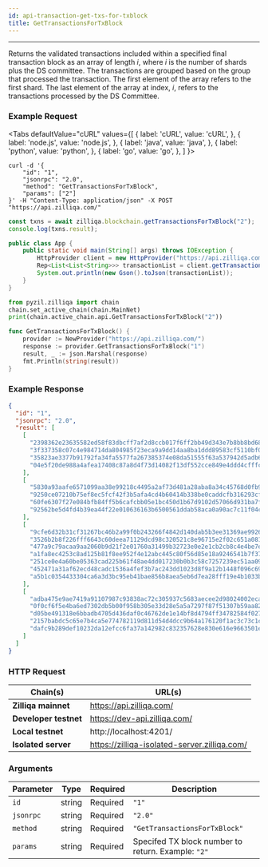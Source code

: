 ```yaml
---
id: api-transaction-get-txs-for-txblock
title: GetTransactionsForTxBlock
---
```


---
Returns the validated transactions included within a specified final transaction block as an array of length _i_, where _i_ is the number of shards plus the DS committee. The transactions are grouped based on the group that processed the transaction. The first element of the array refers to the first shard. The last element of the array at index, _i_, refers to the transactions processed by the DS Committee.

### Example Request



<Tabs
  defaultValue="cURL"
  values={[
    { label: 'cURL', value: 'cURL', },
    { label: 'node.js', value: 'node.js', },
    { label: 'java', value: 'java', },
    { label: 'python', value: 'python', },
    { label: 'go', value: 'go', },
  ]
}>

<TabItem value="cURL">

```shell
curl -d '{
    "id": "1",
    "jsonrpc": "2.0",
    "method": "GetTransactionsForTxBlock",
    "params": ["2"]
}' -H "Content-Type: application/json" -X POST "https://api.zilliqa.com/"
```
</TabItem>
<TabItem value="node.js">

```js
const txns = await zilliqa.blockchain.getTransactionsForTxBlock("2");
console.log(txns.result);
```
</TabItem>
<TabItem value="java">

```java
public class App {
    public static void main(String[] args) throws IOException {
        HttpProvider client = new HttpProvider("https://api.zilliqa.com");
        Rep<List<List<String>>> transactionList = client.getTransactionsForTxBlock("2");
        System.out.println(new Gson().toJson(transactionList));
    }
}
```
</TabItem>

<TabItem value="python">

```python
from pyzil.zilliqa import chain
chain.set_active_chain(chain.MainNet)
print(chain.active_chain.api.GetTransactionsForTxBlock("2"))
```
</TabItem>

<TabItem value="go">

```go
func GetTransactionsForTxBlock() {
	provider := NewProvider("https://api.zilliqa.com/")
	response := provider.GetTransactionsForTxBlock("1")
	result, _ := json.Marshal(response)
	fmt.Println(string(result))
}
```
</TabItem>
</Tabs>

### Example Response

```json
{
  "id": "1",
  "jsonrpc": "2.0",
  "result": [
    [
      "2398362e23635582ed58f83dbcff7af2d8ccb017f6ff2bb49d343e7b8bb8bd68",
      "3f337358c07c4e984714da804985f23eca9a9dd14aa8ba1ddd89583cf5110bf0",
      "35823ae3377b91792fa34fa5577fa267385374e08da51555f63a537942d5adb6",
      "04e5f20de988a4afea17408c87a8d4f73d14082f13df552cce849e4ddd4cfffc"
    ],
    [
      "5830a93aafe6571099aa38e99218c4495a2af73d481a28aba8a34c45768d0fb9",
      "9250ce07210b75ef8ec5fcf42f3b5afa4cd4b60414b338be0caddcfb316293cf",
      "60fe6307f27e084bfb84ff5b6cafcbb05e1bc450d1b67d9102d57066d931ba7f",
      "92562be5d4fd4b39ea44f22e010636163b6500561ddab58aca0a90ac7c11f04c"
    ],
    [
      "9cfe6d32b31cf31267bc46b2a99f0b243266f4842d140dab5b3ee31369ae9926",
      "3526b2b8f226fff6643c60deea71129dcd98c320521c8e96715e2f02c651a081",
      "477a9c79acaa9aa2060b9d21f2e01760a31499b32723e0e2e1cb2cb8c4e4be7e",
      "a1fa8ec4253c8ad125b81f8ee952f4e12abc445c80f56d85e18a9246541b7f37",
      "251ce0e4a60be05363cad225b61f48ae4dd017230b0b3c58c7257239ec51aa09",
      "452471a31af62ecd48cadc1536a4fef3b7ac243dd1023d8f9a12b1448f096c69",
      "a5b1c0354433304ca6a3d3bc95eb41bae856b8aea5eb6d7ea28fff19e4b1033b"
    ],
    [
      "adba475e9ae7419a91107987c93838ac72c305937c5683aecee2d98024002eca",
      "0f0cf6f5e4ba6ed7302db5b00f958b305e33d28e5a5a7297f87f51307b59aa82",
      "d05be491318e6bbadb4705d436daf0c46762de1e14bf8d4794ff34782584f027",
      "2157babdc5c65e7b4ca5e774782119d811d54d4dcc9b64a176120f1ac3c73c1c",
      "dafc9b289def10232da12efcc6fa37a142982c832357628e830e616e9663501e"
    ]
  ]
}
```

### HTTP Request

| Chain(s)              | URL(s)                       |
| --------------------- | ---------------------------- |
| **Zilliqa mainnet**   | https://api.zilliqa.com/     |
| **Developer testnet** | https://dev-api.zilliqa.com/ |
| **Local testnet**     | http://localhost:4201/       |
| **Isolated server**   | https://zilliqa-isolated-server.zilliqa.com/       |

### Arguments

| Parameter | Type   | Required | Description                                        |
| --------- | ------ | -------- | -------------------------------------------------- |
| `id`      | string | Required | `"1"`                                              |
| `jsonrpc` | string | Required | `"2.0"`                                            |
| `method`  | string | Required | `"GetTransactionsForTxBlock"`                      |
| `params`  | string | Required | Specifed TX block number to return. Example: `"2"` |